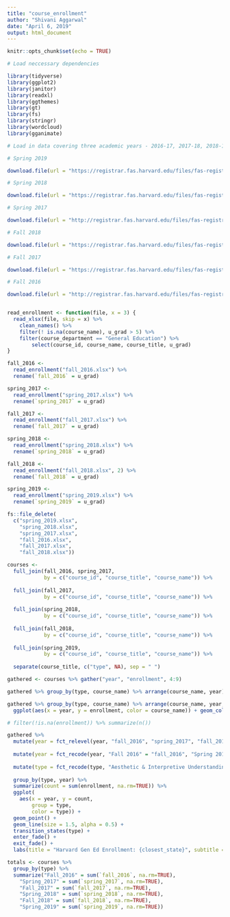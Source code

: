 ```yaml
---
title: "course_enrollment"
author: "Shivani Aggarwal"
date: "April 6, 2019"
output: html_document
---
```


```r
knitr::opts_chunk$set(echo = TRUE)

# Load neccessary dependencies

library(tidyverse)
library(ggplot2)
library(janitor)
library(readxl)
library(ggthemes)
library(gt)
library(fs)
library(stringr)
library(wordcloud)
library(gganimate)

```

```r

# Load in data covering three academic years - 2016-17, 2017-18, 2018-19

# Spring 2019

download.file(url = "https://registrar.fas.harvard.edu/files/fas-registrar/files/class_enrollment_summary_by_term_2.28.19.xlsx", destfile = "spring_2019.xlsx", mode="wb")

# Spring 2018

download.file(url = "https://registrar.fas.harvard.edu/files/fas-registrar/files/class_enrollment_summary_by_term_03.06.18.xlsx", destfile = "spring_2018.xlsx", mode="wb")

# Spring 2017

download.file(url = "http://registrar.fas.harvard.edu/files/fas-registrar/files/class_enrollment_summary_by_term_2017_03_07_final_0.xlsx", destfile = "spring_2017.xlsx", mode="wb")

# Fall 2018

download.file(url = "https://registrar.fas.harvard.edu/files/fas-registrar/files/class_enrollment_summary_by_term_10.24.18.xlsx", destfile = "fall_2018.xlsx", mode="wb")

# Fall 2017

download.file(url = "https://registrar.fas.harvard.edu/files/fas-registrar/files/class_enrollment_summary_by_term_10.20.17.xlsx", destfile = "fall_2017.xlsx", mode="wb")

# Fall 2016

download.file(url = "http://registrar.fas.harvard.edu/files/fas-registrar/files/copy_of_class_enrollment_summary_by_term_10.06.2016.xlsx", destfile = "fall_2016.xlsx", mode="wb")


read_enrollment <- function(file, x = 3) {
  read_xlsx(file, skip = x) %>% 
    clean_names() %>% 
    filter(! is.na(course_name), u_grad > 5) %>% 
    filter(course_department == "General Education") %>% 
        select(course_id, course_name, course_title, u_grad) 
}

fall_2016 <- 
  read_enrollment("fall_2016.xlsx") %>% 
  rename(`fall_2016` = u_grad)

spring_2017 <- 
  read_enrollment("spring_2017.xlsx") %>% 
  rename(`spring_2017` = u_grad)

fall_2017 <- 
  read_enrollment("fall_2017.xlsx") %>% 
  rename(`fall_2017` = u_grad)

spring_2018 <- 
  read_enrollment("spring_2018.xlsx") %>% 
  rename(`spring_2018` = u_grad)

fall_2018 <- 
  read_enrollment("fall_2018.xlsx", 2) %>% 
  rename(`fall_2018` = u_grad)

spring_2019 <- 
  read_enrollment("spring_2019.xlsx") %>% 
  rename(`spring_2019` = u_grad)

fs::file_delete(
  c("spring_2019.xlsx", 
    "spring_2018.xlsx", 
    "spring_2017.xlsx", 
    "fall_2016.xlsx", 
    "fall_2017.xlsx", 
    "fall_2018.xlsx"))

courses <- 
  full_join(fall_2016, spring_2017, 
            by = c("course_id", "course_title", "course_name")) %>% 
  
  full_join(fall_2017, 
            by = c("course_id", "course_title", "course_name")) %>%
  
  full_join(spring_2018,
            by = c("course_id", "course_title", "course_name")) %>%
  
  full_join(fall_2018,
            by = c("course_id", "course_title", "course_name")) %>%
  
  full_join(spring_2019,
            by = c("course_id", "course_title", "course_name")) %>% 
  
  separate(course_title, c("type", NA), sep = " ")

gathered <- courses %>% gather("year", "enrollment", 4:9)

gathered %>% group_by(type, course_name) %>% arrange(course_name, year) 

gathered %>% group_by(type, course_name) %>% arrange(course_name, year, type) %>% filter(!is.na(enrollment)) %>% 
  ggplot(aes(x = year, y = enrollment, color = course_name)) + geom_col() + theme_few() + theme(legend.position = "none") + facet_wrap(~type)

```

```r

# filter(!is.na(enrollment)) %>% summarize(n())

gathered %>% 
  mutate(year = fct_relevel(year, "fall_2016", "spring_2017", "fall_2017", "spring_2018", "fall_2018", "spring_2019")) %>%
  
  mutate(year = fct_recode(year, "Fall 2016" = "fall_2016", "Spring 2017" = "spring_2017", "Fall 2017" = "fall_2017", "Spring 2018" = "spring_2018", "Fall 2018" = "fall_2018", "Spring 2019" = "spring_2019")) %>%
  
  mutate(type = fct_recode(type, "Aesthetic & Interpretive Understanding" = "AESTHINT", "Culture & Belief" = "CULTBLF", "Ethical Reasoning" = "ETHRSON", "Empirical and Mathematical Reasoning" = "EMREAS", "Science of Living Systems" = "SCILIVSY", "Science of Physical Systems" = "SCIPHUNV", "U.S. & the World" = "US-WORLD", "Societies & the World" = "SOCWORLD")) %>%
  
  group_by(type, year) %>% 
  summarize(count = sum(enrollment, na.rm=TRUE)) %>% 
  ggplot(
    aes(x = year, y = count, 
        group = type, 
        color = type)) + 
  geom_point() + 
  geom_line(size = 1.5, alpha = 0.5) + 
  transition_states(type) + 
  enter_fade() +
  exit_fade() +
  labs(title = "Harvard Gen Ed Enrollment: {closest_state}", subtitle = "Undergrads must take a class from each of the seven categories before graduating", x = NULL, y = "Category Enrollment", caption = "Source: Harvard Registrar") + theme_few() + theme(legend.position = "none")

totals <- courses %>% 
  group_by(type) %>% 
  summarize("Fall_2016" = sum(`fall_2016`, na.rm=TRUE),
    "Spring_2017" = sum(`spring_2017`, na.rm=TRUE),
    "Fall_2017" = sum(`fall_2017`, na.rm=TRUE),
    "Spring_2018" = sum(`spring_2018`, na.rm=TRUE),
    "Fall_2018" = sum(`fall_2018`, na.rm=TRUE),
    "Spring_2019" = sum(`spring_2019`, na.rm=TRUE))

```

